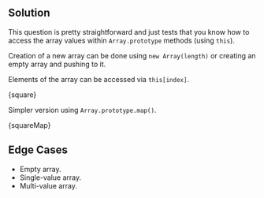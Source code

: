 

## Solution

This question is pretty straightforward and just tests that you know how to access the array values within `Array.prototype` methods (using `this`).

Creation of a new array can be done using `new Array(length)` or creating an empty array and pushing to it.

Elements of the array can be accessed via `this[index]`.

<MDXCodeBlock>{square}</MDXCodeBlock>

Simpler version using `Array.prototype.map()`.

<MDXCodeBlock>{squareMap}</MDXCodeBlock>

## Edge Cases

- Empty array.
- Single-value array.
- Multi-value array.

